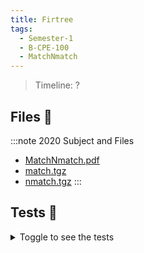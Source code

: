 ```yaml
---
title: Firtree
tags:
  - Semester-1
  - B-CPE-100
  - MatchNmatch
---
```

> Timeline: ?


## Files 📂

:::note 2020 Subject and Files
- [MatchNmatch.pdf](https://github.com/Studio-17/Epitech-Subjects/raw/main/Semester-1/B-CPE-100/MatchNmatch/MatchNmatch.pdf)
- [match.tgz](https://github.com/Studio-17/Epitech-Subjects/raw/main/Semester-1/B-CPE-100/MatchNmatch/match.tgz)
- [nmatch.tgz](https://github.com/Studio-17/Epitech-Subjects/raw/main/Semester-1/B-CPE-100/MatchNmatch/nmatch.tgz)
:::

## Tests 🤖
<details>
  <summary>Toggle to see the tests</summary>
  <div>
Yo
  </div>
</details>

